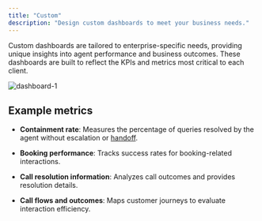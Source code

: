 ```yaml
---
title: "Custom"
description: "Design custom dashboards to meet your business needs."
---
```


Custom dashboards are tailored to enterprise-specific needs, providing unique insights into agent performance and business outcomes. These dashboards are built to reflect the KPIs and metrics most critical to each client.

![dashboard-1](/images/custom-dashboard-1.png)

## Example metrics

* **Containment rate**: Measures the percentage of queries resolved by the agent without escalation or [handoff](/call-handoff/introduction).

* **Booking performance**: Tracks success rates for booking-related interactions.

* **Call resolution information**: Analyzes call outcomes and provides resolution details.

* **Call flows and outcomes**: Maps customer journeys to evaluate interaction efficiency.
